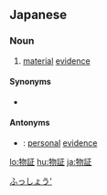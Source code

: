 {{also|物證|物证}}
==Japanese==
{{ja-kanjitab|ぶつ|しょう|k1=ぶっ|yomi=o}}

===Noun===
{{ja-noun|ぶっしょう|kyu=物證}}

# {{lb|ja|investigation|sort=ふっしょう'}} [[material]] [[evidence]]

====Synonyms====
* {{ja-r|物的証拠|ぶってきしょうこ}}

====Antonyms====
* {{ja-r|人証|にんしょう}}: [[personal]] [[evidence]]

[[Category:Japanese initialisms|ふっしょう']]

[[lo:物証]]
[[hu:物証]]
[[ja:物証]]